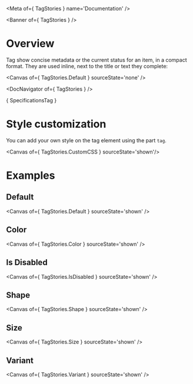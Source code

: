 
<Meta of={ TagStories } name='Documentation' />

<Banner of={ TagStories } />

# Overview

Tag show concise metadata or the current status for an item, in a compact format. They are used inline, next to the title or text they complete:

<Canvas of={ TagStories.Default } sourceState='none' />

<DocNavigator of={ TagStories } />

<Markdown>{ SpecificationsTag }</Markdown>

# Style customization

You can add your own style on the tag element using the part `tag`.

<Canvas of={ TagStories.CustomCSS } sourceState='shown'/>

# Examples

## Default

<Canvas of={ TagStories.Default } sourceState='shown' />

## Color

<Canvas of={ TagStories.Color } sourceState='shown' />

## Is Disabled

<Canvas of={ TagStories.IsDisabled } sourceState='shown' />

## Shape

<Canvas of={ TagStories.Shape } sourceState='shown' />

## Size

<Canvas of={ TagStories.Size } sourceState='shown' />

## Variant

<Canvas of={ TagStories.Variant } sourceState='shown' />
